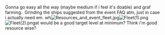 <span style="font-weight:normal;">Gonna go easy all the way (maybe medium if i feel it's doable) and graf farming.  Grinding the ships suggested from the event FAQ atm, just in case i actually need em. wh[[File:Resources_and_event_fleet.jpg|thumb]][[File:Fleet(1).png|thumb]][[File:Fleet(2).png|thumb]]at would be a good target level at minimum? Think i'm good resource wise?</span><ac_metadata title="Second Full Event"> </ac_metadata>